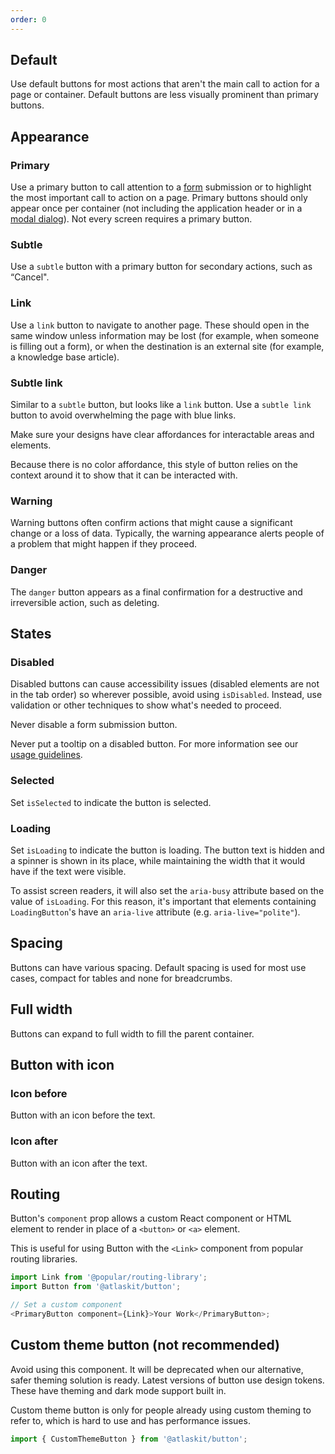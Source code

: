 ```yaml
---
order: 0
---
```



## Default

Use default buttons for most actions that aren't the main call to action for a page or container. Default buttons are less visually prominent than primary buttons.

<Example Component={LegacyButtonDefault} packageName="@atlaskit/button" />

<!-- WARNING: A pollinator test visits this page and searches for this title to validate the page loaded correctly -->
<!-- https://pollinator.prod.atl-paas.net/checks/f7425790-6c31-4368-9911-3facd24cb51f -->
<!-- If this title "Appearance" is removed from the page, please update the pollinator test -->

## Appearance

### Primary

Use a primary button to call attention to a [form](/patterns/forms) submission or to highlight the most important call to action on a page.
Primary buttons should only appear once per container (not including the application header or in a [modal dialog](/components/modal-dialog)). Not every screen requires a primary button.

<Example Component={LegacyButtonPrimary} packageName="@atlaskit/button" />

### Subtle

Use a `subtle` button with a primary button for secondary actions, such as “Cancel".

<Example Component={LegacyButtonSubtle} packageName="@atlaskit/button" />

### Link

Use a `link` button to navigate to another page. These should open in the same window unless information may be lost (for example, when someone is filling out a form), or when the destination is an external site (for example, a knowledge base article).

<Example Component={LegacyButtonLink} packageName="@atlaskit/button" />

### Subtle link

Similar to a `subtle` button, but looks like a `link` button. Use a `subtle link` button to avoid overwhelming the page with blue links.

Make sure your designs have clear affordances for interactable areas and elements.

Because there is no color affordance, this style of button relies on the context around it to show that it can be interacted with.

<Example Component={LegacyButtonSubtleLink} packageName="@atlaskit/button" />

### Warning

Warning buttons often confirm actions that might cause a significant change or a loss of data.
Typically, the warning appearance alerts people of a problem that might happen if they proceed.

<Example Component={LegacyButtonWarning} packageName="@atlaskit/button" />

### Danger

The `danger` button appears as a final confirmation for a destructive and irreversible action, such as deleting.

<Example Component={LegacyButtonDanger} packageName="@atlaskit/button" />

## States

### Disabled

Disabled buttons can cause accessibility issues (disabled elements are not in the tab order) so wherever possible, avoid using `isDisabled`.
Instead, use validation or other techniques to show what's needed to proceed.

Never disable a form submission button.

Never put a tooltip on a disabled button. For more information see our [usage guidelines](/components/button/usage#do-not-put-tooltips-on-disabled-buttons).

<Example Component={LegacyButtonDisabled} packageName="@atlaskit/button" />

### Selected

Set `isSelected` to indicate the button is selected.

<Example Component={LegacyButtonSelected} packageName="@atlaskit/button" />

### Loading

Set `isLoading` to indicate the button is loading. The button text is hidden and a spinner is shown in its place, while maintaining the width that it would have if the text were visible.

To assist screen readers, it will also set the `aria-busy` attribute based on the value of `isLoading`. For this reason, it's important that elements containing `LoadingButton`'s have an `aria-live` attribute (e.g. `aria-live="polite"`).

<Example Component={LegacyButtonLoading} packageName="@atlaskit/button" />

## Spacing

Buttons can have various spacing. Default spacing is used for most use cases, compact for tables and none for breadcrumbs.

<Example Component={LegacyButtonPadding} packageName="@atlaskit/button" />

## Full width

Buttons can expand to full width to fill the parent container.

<Example Component={LegacyButtonFullWidth} packageName="@atlaskit/button" />

## Button with icon

### Icon before

Button with an icon before the text.

<Example
  Component={LegacyButtonWithIconBefore}
  packageName="@atlaskit/button"
/>

### Icon after

Button with an icon after the text.

<Example Component={LegacyButtonWithIconAfter} packageName="@atlaskit/button" />

## Routing

Button's `component` prop allows a custom React component or HTML element to render
in place of a `<button>` or `<a>` element.

This is useful for using Button with the `<Link>` component from popular routing libraries.

```js
import Link from '@popular/routing-library';
import Button from '@atlaskit/button';

// Set a custom component
<PrimaryButton component={Link}>Your Work</PrimaryButton>;
```

## Custom theme button (not recommended)

Avoid using this component. It will be deprecated when our alternative, safer theming solution is ready.
Latest versions of button use design tokens. These have theming and dark mode support built in.

Custom theme button is only for people already using custom theming to refer to, which is hard to use and has performance issues.

```js
import { CustomThemeButton } from '@atlaskit/button';
```
